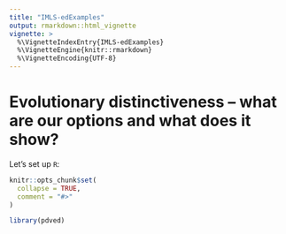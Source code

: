 ```yaml
---
title: "IMLS-edExamples"
output: rmarkdown::html_vignette
vignette: >
  %\VignetteIndexEntry{IMLS-edExamples}
  %\VignetteEngine{knitr::rmarkdown}
  %\VignetteEncoding{UTF-8}
---
```

# Evolutionary distinctiveness -- what are our options and what does it show?

Let's set up `R`:
```r
knitr::opts_chunk$set(
  collapse = TRUE,
  comment = "#>"
)
```

```r
library(pdved)
```
